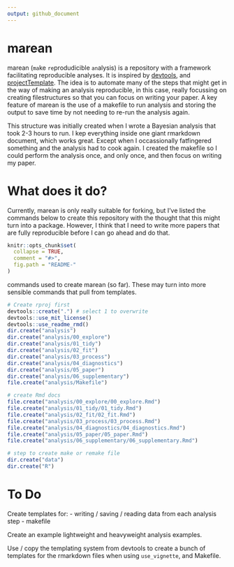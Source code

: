 ```yaml
---
output: github_document
---
```


<!-- README.md is generated from README.Rmd. Please edit that file -->
# marean

marean (`ma`ke `re`produdicible `an`alysis) is a repository with a framework facilitating reproducible analyses. It is inspired by [devtools](https://github.com/hadley/devtools), and [projectTemplate](http://projecttemplate.net/). The idea is to automate many of the steps that might get in the way of making an analysis reproducible, in this case, really focussing on creating filestructures so that you can focus on writing your paper. A key feature of marean is the use of a makefile to run analysis and storing the output to save time by not needing to re-run the analysis again. 

This structure was initially created when I wrote a Bayesian analysis that took 2-3 hours to run. I kep everything inside one giant rmarkdown document, which works great. Except when I occassionally fatfingered something and the analysis had to cook again. I created the makefile so I could perform the analysis once, and only once, and then focus on writing my paper.

# What does it do?

Currently, marean is only really suitable for forking, but I've listed the commands below to create this repository with the thought that this might turn into a package. However, I think that I need to write more papers that are fully reproducible before I can go ahead and do that.

<!-- There's also a bunch of other really great papers and projects about this -->

<!-- - rOpenSci links... -->


```r
knitr::opts_chunk$set(
  collapse = TRUE,
  comment = "#>",
  fig.path = "README-"
)
```

commands used to create marean (so far). These may turn into more sensible commands that pull from templates. 

```r

# Create rproj first
devtools::create(".") # select 1 to overwrite
devtools::use_mit_license()
devtools::use_readme_rmd()
dir.create("analysis")
dir.create("analysis/00_explore")
dir.create("analysis/01_tidy")
dir.create("analysis/02_fit")
dir.create("analysis/03_process")
dir.create("analysis/04_diagnostics")
dir.create("analysis/05_paper")
dir.create("analysis/06_supplementary")
file.create("analysis/Makefile")

# create Rmd docs
file.create("analysis/00_explore/00_explore.Rmd")
file.create("analysis/01_tidy/01_tidy.Rmd")
file.create("analysis/02_fit/02_fit.Rmd")
file.create("analysis/03_process/03_process.Rmd")
file.create("analysis/04_diagnostics/04_diagnostics.Rmd")
file.create("analysis/05_paper/05_paper.Rmd")
file.create("analysis/06_supplementary/06_supplementary.Rmd")

# step to create make or remake file
dir.create("data")
dir.create("R")
```

# To Do

Create templates for:
  - writing / saving / reading data from each analysis step
  - makefile

Create an example lightweight and heavyweight analysis examples.

Use / copy the templating system from devtools to create a bunch of templates for the rmarkdown files when using `use_vignette`, and Makefile.

